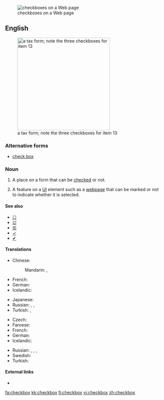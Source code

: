 [[File:Checkbox.png|thumb|checkboxes on a Web page]]
==English==
[[File:Form W-2, 2006.png|thumb|300px|right|a tax form; note the three checkboxes for item 13]]

===Alternative forms===
* [[check box]]

===Noun===
{{en-noun|checkboxes}}

# A place on a form that can be [[checked]] or not.
# {{context|graphical user interface|lang=en}} A feature on a [[UI]] element such as a [[webpage]] that can be marked or not to indicate whether it is selected.

====See also====
* [[☐]]
* [[☑]]
* [[☒]]
* [[✓]]
* [[✔]]

====Translations====
{{trans-top|A place on a form that can be checked or not}}
* Chinese:
*: Mandarin: {{t|cmn|複選框|sc=Hani}}, {{t|cmn|复选框|tr=fùxuǎnkuāng|sc=Hani}}
* French: {{t+|fr|case à cocher|f}}
* German: {{t+|de|Kontrollkästchen|n}}
* Icelandic: {{t-|is|gátreitur|m}}
{{trans-mid}}
* Japanese: {{t-|ja|チェックボックス|tr=chekkubokkusu|sc=Jpan}}
* Russian: {{t+|ru|флажок|m|tr=flažók|sc=Cyrl}}, {{t-|ru|чек-бокс|m|tr=ček-bóks|sc=Cyrl}}, {{t+|ru|галочка|f|tr=gáločka|sc=Cyrl}}
* Turkish: {{t-|tr|işaret kutusu}}, {{t-|tr|onay kutusu}}
{{trans-bottom}}

{{trans-top|(graphical user interface): a feature on a webpage that can be marked or not}}
* Czech: {{t-|cs|zaškrtávací pole|n}}
* Faroese: {{t|fo|avkrossingarteigur|m}}
* French: {{t+|fr|case à cocher|f}}
* German: {{t-|de|Kontrollbox|f}}
* Icelandic: {{t-|is|gátreitur|m}}
{{trans-mid}}
* Russian: {{t+|ru|переключатель|m|tr=pereključátelʹ|sc=Cyrl}}, {{t+|ru|флажок|m|tr=flažók|sc=Cyrl}}, {{t-|ru|чек-бокс|m|tr=ček-bóks|sc=Cyrl}}, {{t+|ru|галочка|f|tr=gáločka|sc=Cyrl}}
* Swedish: {{t-|sv|kryssruta|c}}
* Turkish: {{t-|tr|seçme kutusu}}
{{trans-bottom}}

====External links====
* {{pedialite}}

[[fa:checkbox]]
[[kk:checkbox]]
[[fi:checkbox]]
[[vi:checkbox]]
[[zh:checkbox]]